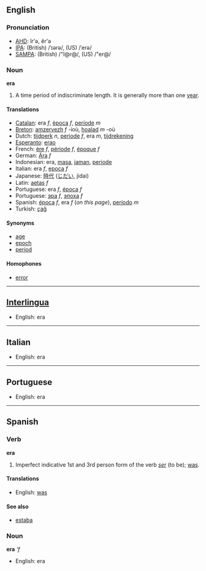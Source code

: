 ==English==
===Pronunciation===
*[[w:AHD|AHD]]: îr'ə, ĕr'ə
*[[w:IPA|IPA]]: (British) /ˈɪərə/, (US) /ˈerə/
*[[w:SAMPA|SAMPA]]: (British) /"I@r@/, (US) /"er@/

=== Noun ===
'''era'''
# A time period of indiscriminate length.  It is generally more than one [[year]].

==== Translations ====
*[[Catalan]]: era ''f'', [[època]] ''f'', [[període]] ''m''
*[[Breton]]: [[amzervezh]] ''f'' -ioù, [[hoalad]] ''m'' -où
*Dutch: [[tijdperk]] ''n'', [[periode]] ''f'', era ''m'', [[tijdrekening]]
*[[Esperanto]]: [[erao]]
*French: [[ère]] ''f'', [[période]] ''f'', [[époque]] ''f''
*German: [[Ära]] ''f''
*Indonesian: era, [[masa]], [[jaman]], [[periode]]
*Italian: era ''f'', [[epoca]] ''f''
*Japanese: [[時代]] ([[じだい]], jidai)
*Latin: [[aetas]] ''f''
*Portuguese: era ''f'', [[época]] ''f''
*Portuguese: [[эра]] ''f'', [[эпоха]] ''f''
*Spanish: [[época]] ''f'', era ''f'' (''on this page''), [[período]] ''m''
*Turkish: [[çağ]]

==== Synonyms ====
*[[age]]
*[[epoch]]
*[[period]]

==== Homophones ====
*[[error]]

----
==[[Interlingua]]==
*English: era

----
==Italian==
*English: era

----
==Portuguese==
*English: era

----
==Spanish==
===Verb===
'''era'''
# Imperfect indicative 1st and 3rd person form of the verb ''[[ser]]'' (to be); [[was]].
====Translations====
*English: [[was]]
====See also====
*[[estaba]]

===Noun===
'''era''' '''f''
*English: era